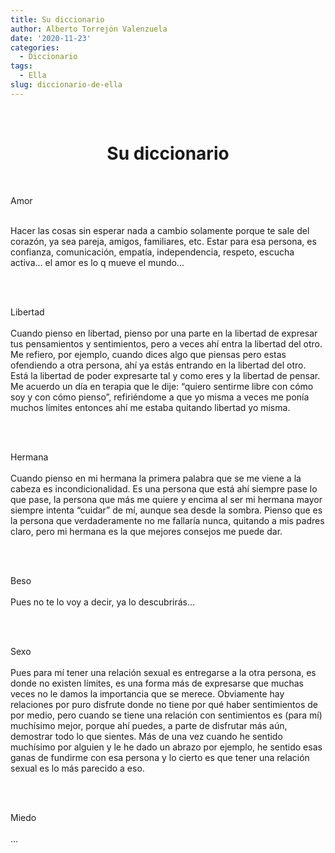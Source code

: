 ```yaml
---
title: Su diccionario
author: Alberto Torrejón Valenzuela
date: '2020-11-23'
categories:
  - Diccionario
tags:
  - Ella
slug: diccionario-de-ella
---
```


<br>

<center><h1 class = "primerapalabra">**Su diccionario**</h1></center>

<br>

<div class = "primerapalabra"> <span class = "salmon"> Amor </span> </div>
<br>
<div class="just"> Hacer las cosas sin esperar nada a cambio solamente porque te sale del corazón, ya sea pareja, amigos, familiares, etc. Estar para esa persona, es confianza, comunicación, empatía, independencia, respeto, escucha activa... el amor es lo q mueve el mundo…
</div>

<br><br>

<div class = "primerapalabra"> <span class = "lila"> Libertad </span> </div>
<br>
<div class="just"> Cuando pienso en libertad, pienso por una parte en la libertad de expresar tus pensamientos y sentimientos, pero a veces ahí entra la libertad del otro. Me refiero, por ejemplo, cuando dices algo que piensas pero estas ofendiendo a otra persona, ahí ya estás entrando en la libertad del otro. Está la libertad de poder expresarte tal y como eres y la libertad de pensar. Me acuerdo un día en terapia que le dije: “quiero sentirme libre con cómo soy y con cómo pienso”, refiriéndome a que yo misma a veces me ponía muchos límites entonces ahí me estaba quitando libertad yo misma. </div>

<br><br>

<div class = "primerapalabra"> <span class = "fg"> Hermana </span> </div>
<br>
<div class="just"> Cuando pienso en mi hermana la primera palabra que se me viene a la cabeza es incondicionalidad. Es una persona que está ahí siempre pase lo que pase, la persona que más me quiere y encima al ser mi hermana mayor siempre intenta "cuidar" de mí, aunque sea desde la sombra. Pienso que es la persona que verdaderamente no me fallaría nunca, quitando a mis padres claro, pero mi hermana es la que mejores consejos me puede dar. </div>

<br><br>

<div class = "primerapalabra"> <span class = "dgr"> Beso </span> </div>
<br>
<div class="just"> Pues no te lo voy a decir, ya lo descubrirás... </div>

<br><br>

<div class = "primerapalabra"> <span class = "salmon"> Sexo </span> </div> 
<br>
<div class="just"> Pues para mí tener una relación sexual es entregarse a la otra persona, es donde no existen límites, es una forma más de expresarse que muchas veces no le damos la importancia que se merece. Obviamente hay relaciones por puro disfrute donde no tiene por qué haber sentimientos de por medio, pero cuando se tiene una relación con sentimientos es (para mí) muchísimo mejor, porque ahí puedes, a parte de disfrutar más aún, demostrar todo lo que sientes. Más de una vez cuando he sentido muchísimo por alguien y le he dado un abrazo por ejemplo, he sentido esas ganas de fundirme con esa persona y lo cierto es que tener una relación sexual es lo más parecido a eso. </div>

<br><br>

<div class = "primerapalabra"> <span class = "db"> Miedo </span> </div>
<br>
<div class="just"> ... </div>

<br>
